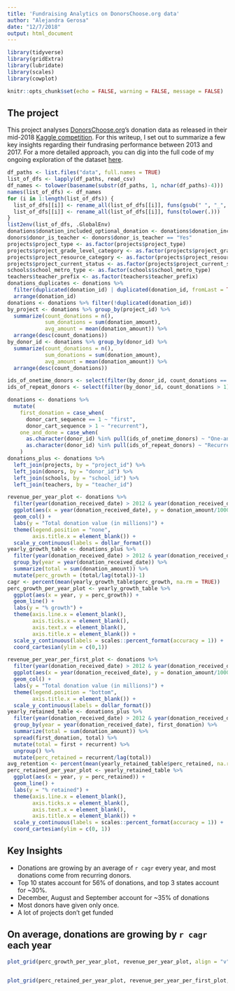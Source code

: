 ```yaml
---
title: 'Fundraising Analytics on DonorsChoose.org data'
author: "Alejandra Gerosa"
date: "12/7/2018"
output: html_document
---
```


```r
library(tidyverse)
library(gridExtra)
library(lubridate)
library(scales)
library(cowplot)

knitr::opts_chunk$set(echo = FALSE, warning = FALSE, message = FALSE)
```

## The project

This project analyses [DonorsChoose.org](www.donorschoose.org)'s donation data as released in their mid-2018 [Kaggle competition](https://www.kaggle.com/donorschoose/io). For this writeup, I set out to summarize a few key insights regarding their fundrasing performance between 2013 and 2017. For a more detailed approach, you can dig into the full code of my ongoing exploration of the dataset [here](https://github.com/alegerosa/DonorsChoose.org). 

```r
df_paths <- list.files("data", full.names = TRUE)
list_of_dfs <- lapply(df_paths, read_csv)
df_names <- tolower(basename(substr(df_paths, 1, nchar(df_paths)-4)))
names(list_of_dfs) <- df_names
for (i in 1:length(list_of_dfs)) {
  list_of_dfs[[i]] <- rename_all(list_of_dfs[[i]], funs(gsub(" ", "_", .)))
  list_of_dfs[[i]] <- rename_all(list_of_dfs[[i]], funs(tolower(.)))
} 
list2env(list_of_dfs, .GlobalEnv)
donations$donation_included_optional_donation <- donations$donation_included_optional_donation == "Yes"
donors$donor_is_teacher <- donors$donor_is_teacher == "Yes"
projects$project_type <- as.factor(projects$project_type)
projects$project_grade_level_category <- as.factor(projects$project_grade_level_category)
projects$project_resource_category <- as.factor(projects$project_resource_category)
projects$project_current_status <- as.factor(projects$project_current_status)
schools$school_metro_type <- as.factor(schools$school_metro_type)
teachers$teacher_prefix <- as.factor(teachers$teacher_prefix)
donations_duplicates <- donations %>%
  filter(duplicated(donation_id) | duplicated(donation_id, fromLast = TRUE)) %>%
  arrange(donation_id)
donations <- donations %>% filter(!duplicated(donation_id))
by_project <- donations %>% group_by(project_id) %>%
  summarize(count_donations = n(),
            sum_donations = sum(donation_amount),
            avg_amount = mean(donation_amount)) %>%
  arrange(desc(count_donations)) 
by_donor_id <- donations %>% group_by(donor_id) %>%
  summarize(count_donations = n(),
            sum_donations = sum(donation_amount),
            avg_amount = mean(donation_amount)) %>%
  arrange(desc(count_donations)) 

ids_of_onetime_donors <- select(filter(by_donor_id, count_donations == 1), donor_id)
ids_of_repeat_donors <- select(filter(by_donor_id, count_donations > 1), donor_id)

donations <- donations %>%
  mutate(
    first_donation = case_when(
      donor_cart_sequence == 1 ~ "first",
      donor_cart_sequence > 1 ~ "recurrent"),
    one_and_done = case_when(
      as.character(donor_id) %in% pull(ids_of_onetime_donors) ~ "One-and-done donor",
      as.character(donor_id) %in% pull(ids_of_repeat_donors) ~ "Recurrent donor")
    )
donations_plus <- donations %>%
  left_join(projects, by = "project_id") %>%
  left_join(donors, by = "donor_id") %>%
  left_join(schools, by = "school_id") %>%
  left_join(teachers, by = "teacher_id")

revenue_per_year_plot <- donations %>%
  filter(year(donation_received_date) > 2012 & year(donation_received_date) < 2018) %>%
  ggplot(aes(x = year(donation_received_date), y = donation_amount/1000000, fill = "pink")) +
  geom_col() +
  labs(y = "Total donation value (in millions)") +
  theme(legend.position = "none",
        axis.title.x = element_blank()) +
  scale_y_continuous(labels = dollar_format())
yearly_growth_table <- donations_plus %>%
  filter(year(donation_received_date) > 2012 & year(donation_received_date) < 2018) %>%
  group_by(year = year(donation_received_date)) %>%
  summarize(total = sum(donation_amount)) %>%
  mutate(perc_growth = (total/lag(total))-1)
cagr <- percent(mean(yearly_growth_table$perc_growth, na.rm = TRUE))
perc_growth_per_year_plot <- yearly_growth_table %>%
  ggplot(aes(x = year, y = perc_growth)) +
  geom_line() +
  labs(y = "% growth") +
  theme(axis.line.x = element_blank(),
        axis.ticks.x = element_blank(),
        axis.text.x = element_blank(),
        axis.title.x = element_blank()) +
  scale_y_continuous(labels = scales::percent_format(accuracy = 1)) +
  coord_cartesian(ylim = c(0,1))

revenue_per_year_per_first_plot <- donations %>%
  filter(year(donation_received_date) > 2012 & year(donation_received_date) < 2018) %>%
  ggplot(aes(x = year(donation_received_date), y = donation_amount/1000000, fill = first_donation)) +
  geom_col() +
  labs(y = "Total donation value (in millions)") +
  theme(legend.position = "bottom",
        axis.title.x = element_blank()) +
  scale_y_continuous(labels = dollar_format())
yearly_retained_table <- donations_plus %>%
  filter(year(donation_received_date) > 2012 & year(donation_received_date) < 2018) %>%
  group_by(year = year(donation_received_date), first_donation) %>%
  summarize(total = sum(donation_amount)) %>%
  spread(first_donation, total) %>%
  mutate(total = first + recurrent) %>%
  ungroup() %>%
  mutate(perc_retained = recurrent/lag(total))
avg_retention <- percent(mean(yearly_retained_table$perc_retained, na.rm = TRUE))
perc_retained_per_year_plot <- yearly_retained_table %>%
  ggplot(aes(x = year, y = perc_retained)) +
  geom_line() +
  labs(y = "% retained") +
  theme(axis.line.x = element_blank(),
        axis.ticks.x = element_blank(),
        axis.text.x = element_blank(),
        axis.title.x = element_blank()) +
  scale_y_continuous(labels = scales::percent_format(accuracy = 1)) +
  coord_cartesian(ylim = c(0, 1))
```

## Key Insights
* Donations are growing by an average of `r cagr` every year, and most donations come from recurring donors.
* Top 10 states account for 56% of donations, and top 3 states account for ~30%.
* December, August and September account for ~35% of donations
* Most donors have given only once.
* A lot of projects don't get funded

## On average, donations are growing by `r cagr` each year

```r
plot_grid(perc_growth_per_year_plot, revenue_per_year_plot, align = "v", nrow = 2, rel_heights = c(1/4, 3/4))
            

```



```r
plot_grid(perc_retained_per_year_plot, revenue_per_year_per_first_plot, align = "v", nrow = 2, rel_heights = c(1/4, 3/4))
```
